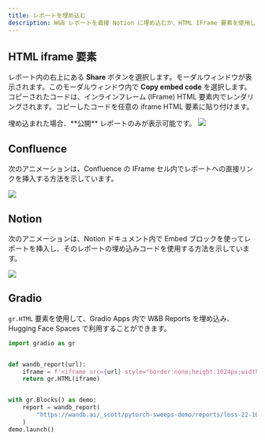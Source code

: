 ```yaml
---
title: レポートを埋め込む
description: W&B レポートを直接 Notion に埋め込むか、HTML IFrame 要素を使用します。
---
```


## HTML iframe 要素

レポート内の右上にある **Share** ボタンを選択します。モーダルウィンドウが表示されます。このモーダルウィンドウ内で **Copy embed code** を選択します。コピーされたコードは、インラインフレーム (IFrame) HTML 要素内でレンダリングされます。コピーしたコードを任意の iframe HTML 要素に貼り付けます。

<Note>
埋め込まれた場合、**公開** レポートのみが表示可能です。
</Note>

<Frame>
    <img src="/images/reports/get_embed_url.gif"  />
</Frame>

## Confluence

次のアニメーションは、Confluence の IFrame セル内でレポートへの直接リンクを挿入する方法を示しています。

<Frame>
    <img src="/images/reports/embed_iframe_confluence.gif"  />
</Frame>

## Notion

次のアニメーションは、Notion ドキュメント内で Embed ブロックを使ってレポートを挿入し、そのレポートの埋め込みコードを使用する方法を示しています。

<Frame>
    <img src="/images/reports/embed_iframe_notion.gif"  />
</Frame>

## Gradio

`gr.HTML` 要素を使用して、Gradio Apps 内で W&B Reports を埋め込み、Hugging Face Spaces で利用することができます。

```python
import gradio as gr


def wandb_report(url):
    iframe = f'<iframe src={url} style="border:none;height:1024px;width:100%">'
    return gr.HTML(iframe)


with gr.Blocks() as demo:
    report = wandb_report(
        "https://wandb.ai/_scott/pytorch-sweeps-demo/reports/loss-22-10-07-16-00-17---VmlldzoyNzU2NzAx"
    )
demo.launch()
```

##